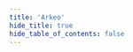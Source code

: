 ```yaml
---
title: 'Arkeo'
hide_title: true
hide_table_of_contents: false
---
```



<ChainLayout>
  <ChainHero
    name="Arkeo"
    iconUrl="img/arkeo-icon.svg"
    bgColor="#3CE2FB"
    scope="mainnet"
    chainId="arkeo-main-v1"
    nodeVersion="v1.0.13"
    token=""
    stakeUrl=""
    restakeUrl=""
    websiteUrl="https://arkeo.network/"
    githubUrl="https://github.com/arkeonetwork"
    xUrl="https://twitter.com/arkeonetwork"
    discordUrl="https://discord.gg/BfEHpm6uFc"
  />

  <ProductLinks
    appUrl=""
    appImageUrl="img/products/"
    explorerUrl=""
    explorerImageUrl="img/products/"
    faucetUrl=""
  />

  <ToolsGrid
    chainName="arkeo"
    scope="mainnet"
    showInstall={true}
    showUpgrade={true}
    showGenesis={true}
    showCli={true}
    showEndpoints={true}
    showStateSync={true}
    showSnapshot={true}
    showLivePeers={true}
    showSeed={true}
    showAddressBook={true}
    showExplorersList={true}
    showPublicEndpoints={false}
    showUsefulTools={false}
    showUpgradeWatcher={false}
  />

</ChainLayout>
